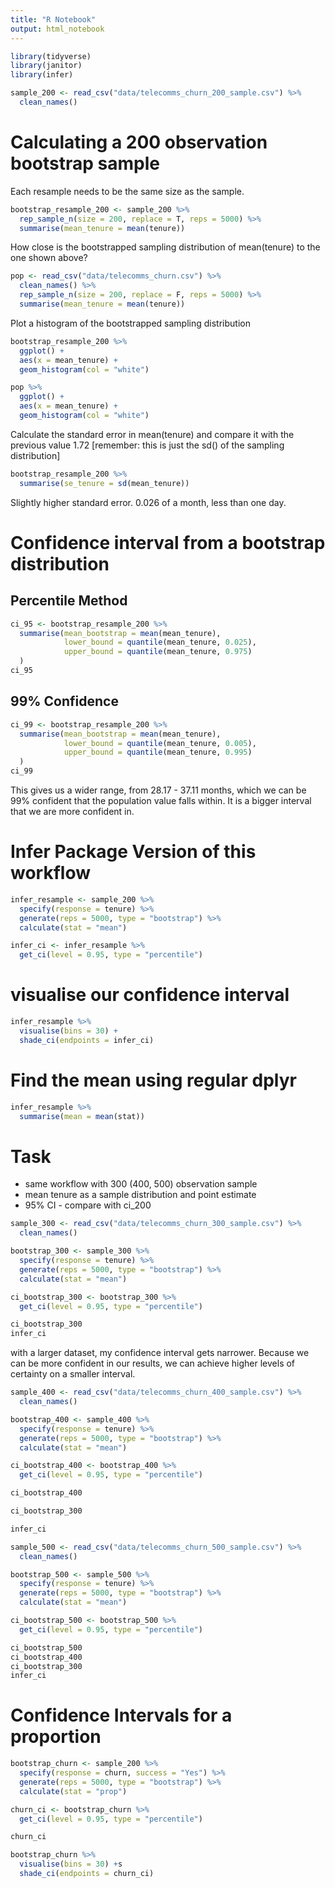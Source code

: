 ```yaml
---
title: "R Notebook"
output: html_notebook
---
```


```r
library(tidyverse)
library(janitor)
library(infer)

sample_200 <- read_csv("data/telecomms_churn_200_sample.csv") %>% 
  clean_names()
```

# Calculating a 200 observation bootstrap sample
Each resample needs to be the same size as the sample.

```r
bootstrap_resample_200 <- sample_200 %>% 
  rep_sample_n(size = 200, replace = T, reps = 5000) %>% 
  summarise(mean_tenure = mean(tenure))
```

How close is the bootstrapped sampling distribution of mean(tenure) to the one shown above?
```r
pop <- read_csv("data/telecomms_churn.csv") %>% 
  clean_names() %>% 
  rep_sample_n(size = 200, replace = F, reps = 5000) %>%
  summarise(mean_tenure = mean(tenure))
```

Plot a histogram of the bootstrapped sampling distribution
```r
bootstrap_resample_200 %>% 
  ggplot() +
  aes(x = mean_tenure) +
  geom_histogram(col = "white")

pop %>% 
  ggplot() +
  aes(x = mean_tenure) +
  geom_histogram(col = "white")
```

Calculate the standard error in mean(tenure) and compare it with the previous value 1.72 [remember: this is just the sd() of the sampling distribution]
```r
bootstrap_resample_200 %>% 
  summarise(se_tenure = sd(mean_tenure))
```

Slightly higher standard error. 0.026 of a month, less than one day.

# Confidence interval from a bootstrap distribution

## Percentile Method
```r
ci_95 <- bootstrap_resample_200 %>% 
  summarise(mean_bootstrap = mean(mean_tenure),
            lower_bound = quantile(mean_tenure, 0.025),
            upper_bound = quantile(mean_tenure, 0.975)
  )
ci_95
```

## 99% Confidence
```r
ci_99 <- bootstrap_resample_200 %>% 
  summarise(mean_bootstrap = mean(mean_tenure),
            lower_bound = quantile(mean_tenure, 0.005),
            upper_bound = quantile(mean_tenure, 0.995)
  )
ci_99
```
This gives us a wider range, from 28.17 - 37.11 months, which we can be 99% confident that the population value falls within.
It is a bigger interval that we are more confident in.

# Infer Package Version of this workflow

```r
infer_resample <- sample_200 %>% 
  specify(response = tenure) %>% 
  generate(reps = 5000, type = "bootstrap") %>% 
  calculate(stat = "mean") 

infer_ci <- infer_resample %>% 
  get_ci(level = 0.95, type = "percentile")
```

# visualise our confidence interval
```r
infer_resample %>% 
  visualise(bins = 30) +
  shade_ci(endpoints = infer_ci)
```
# Find the mean using regular dplyr
```r
infer_resample %>% 
  summarise(mean = mean(stat))
```

# Task
- same workflow with 300 (400, 500) observation sample
- mean tenure as a sample distribution and point estimate
- 95% CI - compare with ci_200

```r
sample_300 <- read_csv("data/telecomms_churn_300_sample.csv") %>% 
  clean_names()

bootstrap_300 <- sample_300 %>% 
  specify(response = tenure) %>% 
  generate(reps = 5000, type = "bootstrap") %>% 
  calculate(stat = "mean")

ci_bootstrap_300 <- bootstrap_300 %>% 
  get_ci(level = 0.95, type = "percentile")

ci_bootstrap_300
infer_ci
```

with a larger dataset, my confidence interval gets narrower. Because we can be more confident in our results, we can achieve higher levels of certainty on a smaller interval.

```r
sample_400 <- read_csv("data/telecomms_churn_400_sample.csv") %>% 
  clean_names()

bootstrap_400 <- sample_400 %>% 
  specify(response = tenure) %>% 
  generate(reps = 5000, type = "bootstrap") %>% 
  calculate(stat = "mean")

ci_bootstrap_400 <- bootstrap_400 %>% 
  get_ci(level = 0.95, type = "percentile")

ci_bootstrap_400

ci_bootstrap_300

infer_ci
```

```r
sample_500 <- read_csv("data/telecomms_churn_500_sample.csv") %>% 
  clean_names()

bootstrap_500 <- sample_500 %>% 
  specify(response = tenure) %>% 
  generate(reps = 5000, type = "bootstrap") %>% 
  calculate(stat = "mean")

ci_bootstrap_500 <- bootstrap_500 %>% 
  get_ci(level = 0.95, type = "percentile")

ci_bootstrap_500
ci_bootstrap_400
ci_bootstrap_300
infer_ci
```


# Confidence Intervals for a proportion

```r
bootstrap_churn <- sample_200 %>% 
  specify(response = churn, success = "Yes") %>% 
  generate(reps = 5000, type = "bootstrap") %>% 
  calculate(stat = "prop")

churn_ci <- bootstrap_churn %>% 
  get_ci(level = 0.95, type = "percentile")

churn_ci
```

```r
bootstrap_churn %>% 
  visualise(bins = 30) +s
  shade_ci(endpoints = churn_ci)
```

